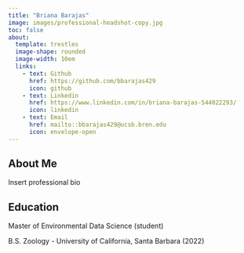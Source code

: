 ```yaml
---
title: "Briana Barajas"
image: images/professional-headshot-copy.jpg
toc: false
about:
  template: trestles
  image-shape: rounded
  image-width: 10em
  links:
    - text: Github
      href: https://github.com/bbarajas429
      icon: github
    - text: Linkedin
      href: https://www.linkedin.com/in/briana-barajas-544022293/ 
      icon: linkedin
    - text: Email
      href: mailto::bbarajas429@ucsb.bren.edu
      icon: envelope-open
---
```


## About Me

Insert professional bio

## Education

Master of Environmental Data Science (student)

B.S. Zoology - University of California, Santa Barbara (2022)
